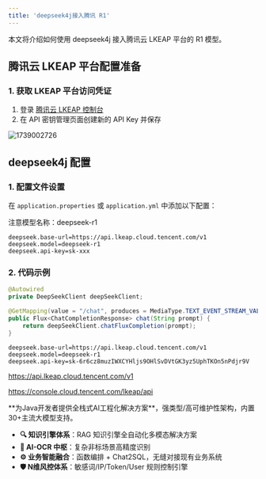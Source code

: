 ```yaml
---
title: 'deepseek4j接入腾讯 R1'
---
```


本文将介绍如何使用 deepseek4j 接入腾讯云 LKEAP 平台的 R1 模型。

## 腾讯云 LKEAP 平台配置准备

### 1. 获取 LKEAP 平台访问凭证

1. 登录 [腾讯云 LKEAP 控制台](https://console.cloud.tencent.com/lkeap/api)
2. 在 API 密钥管理页面创建新的 API Key 并保存

<img src='https://minio.pigx.vip/oss/202502/1739002726.png' alt='1739002726'/>

## deepseek4j 配置

### 1. 配置文件设置

在 `application.properties` 或 `application.yml` 中添加以下配置：

<Warning>注意模型名称：deepseek-r1</Warning>

```properties
deepseek.base-url=https://api.lkeap.cloud.tencent.com/v1
deepseek.model=deepseek-r1
deepseek.api-key=sk-xxx
```

### 2. 代码示例

```java
@Autowired
private DeepSeekClient deepSeekClient;

@GetMapping(value = "/chat", produces = MediaType.TEXT_EVENT_STREAM_VALUE)
public Flux<ChatCompletionResponse> chat(String prompt) {
    return deepSeekClient.chatFluxCompletion(prompt);
}
```

```
deepseek.base-url=https://api.lkeap.cloud.tencent.com/v1
deepseek.model=deepseek-r1
deepseek.api-key=sk-6r6cz8muzIWXCYHljs9OHlSvDVtGK3yz5UphTKOn5nPdjr9V

```
https://api.lkeap.cloud.tencent.com/v1

https://console.cloud.tencent.com/lkeap/api

<Card title="PIG AI应用开发平台 | 适合中大型企业构建自主可控的AI中台" icon="link" href="https://ai.pig4cloud.com">
**为Java开发者提供全栈式AI工程化解决方案**，强类型/高可维护性架构，内置30+主流大模型支持。

- **🔍 知识引擎体系**：RAG 知识引擎全自动化多模态解决方案
- **📝 AI-OCR 中枢**：复杂非标场景高精度识别
- **⚙️ 业务智能融合**：函数编排 + Chat2SQL，无缝对接现有业务系统
- **🛡️ N维风控体系**：敏感词/IP/Token/User 规则控制引擎
</Card>